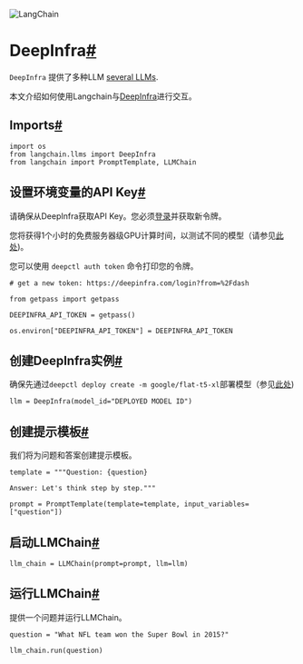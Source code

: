 

<Head>
  <script>
    {
      `(function() {
         var _hmt = _hmt || [];
(function() {
  var hm = document.createElement("script");
  hm.src = "https://hm.baidu.com/hm.js?e60fb290e204e04c5cb6f79b0ac1e697";
  var s = document.getElementsByTagName("script")[0]; 
  s.parentNode.insertBefore(hm, s);
})();
       })();`
    }
  </script>
</Head>

![LangChain](https://pica.zhimg.com/50/v2-56e8bbb52aa271012541c1fe1ceb11a2_r.gif)





DeepInfra[#](#deepinfra "Permalink to this headline")
=====================================================

`DeepInfra` 提供了多种LLM [several LLMs](https://deepinfra.com/models).

本文介绍如何使用Langchain与[DeepInfra](https://deepinfra.com)进行交互。 

Imports[#](#imports "Permalink to this headline")
-------------------------------------------------

```
import os
from langchain.llms import DeepInfra
from langchain import PromptTemplate, LLMChain

```

设置环境变量的API Key[#](#set-the-environment-api-key "Permalink to this headline")
-----------------------------------------------------------------------------------------

请确保从DeepInfra获取API Key。您必须[登录](https://deepinfra.com/login?from=%2Fdash)并获取新令牌。

您将获得1个小时的免费服务器级GPU计算时间，以测试不同的模型（请参见[此处](https://github.com/deepinfra/deepctl#deepctl))。

您可以使用 `deepctl auth token` 命令打印您的令牌。

```
# get a new token: https://deepinfra.com/login?from=%2Fdash

from getpass import getpass

DEEPINFRA_API_TOKEN = getpass()

```

```
os.environ["DEEPINFRA_API_TOKEN"] = DEEPINFRA_API_TOKEN

```

创建DeepInfra实例[#](#create-the-deepinfra-instance "本标题的永久链接")
-----------------------------------------------------------

确保先通过`deepctl deploy create -m google/flat-t5-xl`部署模型（参见[此处](https://github.com/deepinfra/deepctl#deepctl))

```
llm = DeepInfra(model_id="DEPLOYED MODEL ID")

```

创建提示模板[#](#create-a-prompt-template "本标题的永久链接")
-----------------------------------------------

我们将为问题和答案创建提示模板。

```
template = """Question: {question}

Answer: Let's think step by step."""

prompt = PromptTemplate(template=template, input_variables=["question"])

```

启动LLMChain[#](#initiate-the-llmchain "本标题的永久链接")
------------------------------------------------

```
llm_chain = LLMChain(prompt=prompt, llm=llm)

```

运行LLMChain[#](#run-the-llmchain "本标题的永久链接")
-------------------------------------------

提供一个问题并运行LLMChain。

```
question = "What NFL team won the Super Bowl in 2015?"

llm_chain.run(question)

```

